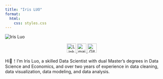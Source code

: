 ```yaml
---
title: "Iris LUO"
format: 
  html:
    css: styles.css
---
```


<div class="container">
  <img src="img/home1.jpg" alt="Iris Luo" />
  <div style="text-align: center">
  <a href="https://www.linkedin.com/in/iris-luo/" rel="nofollow noreferrer">
    <img src="https://upload.wikimedia.org/wikipedia/commons/c/ca/LinkedIn_logo_initials.png" alt="LinkedIn" width="30" height="auto">
  </a>
  <a href="mailto:iris0614ubc@gmail.com" rel="nofollow noreferrer">
    <img src="https://upload.wikimedia.org/wikipedia/commons/thumb/e/ec/Circle-icons-mail.svg/800px-Circle-icons-mail.svg.png" alt="mail" width="30" height="auto">
  </a>
  <a href="https://github.com/iris0614" rel="nofollow noreferrer">
    <img src="https://upload.wikimedia.org/wikipedia/commons/9/91/Octicons-mark-github.svg" alt="GitHub" width="30" height="auto">
  </a>
</div>
  <p style="text-align: justify;">
  Hi👋！I’m Iris Luo, a skilled Data Scientist with dual Master's degrees in Data Science and Economics, and over two years of experience in data cleaning, data visualization, data modeling, and data analysis.
</p>
</div>






